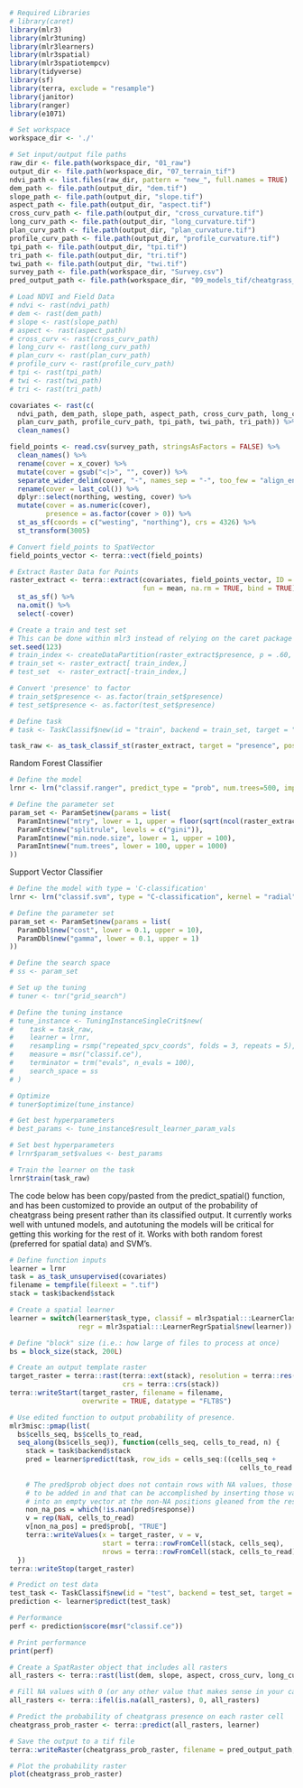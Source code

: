 
```r
# Required Libraries
# library(caret)
library(mlr3)
library(mlr3tuning)
library(mlr3learners)
library(mlr3spatial)
library(mlr3spatiotempcv)
library(tidyverse)
library(sf)
library(terra, exclude = "resample")
library(janitor)
library(ranger)
library(e1071)
```

```r
# Set workspace
workspace_dir <- './'

# Set input/output file paths
raw_dir <- file.path(workspace_dir, "01_raw")
output_dir <- file.path(workspace_dir, "07_terrain_tif")
ndvi_path <- list.files(raw_dir, pattern = "new_", full.names = TRUE)
dem_path <- file.path(output_dir, "dem.tif")
slope_path <- file.path(output_dir, "slope.tif")
aspect_path <- file.path(output_dir, "aspect.tif")
cross_curv_path <- file.path(output_dir, "cross_curvature.tif")
long_curv_path <- file.path(output_dir, "long_curvature.tif")
plan_curv_path <- file.path(output_dir, "plan_curvature.tif")
profile_curv_path <- file.path(output_dir, "profile_curvature.tif")
tpi_path <- file.path(output_dir, "tpi.tif")
tri_path <- file.path(output_dir, "tri.tif")
twi_path <- file.path(output_dir, "twi.tif")
survey_path <- file.path(workspace_dir, "Survey.csv")
pred_output_path <- file.path(workspace_dir, "09_models_tif/cheatgrass_model_presence_probs.tif")
```

```r
# Load NDVI and Field Data
# ndvi <- rast(ndvi_path)
# dem <- rast(dem_path)
# slope <- rast(slope_path)
# aspect <- rast(aspect_path)
# cross_curv <- rast(cross_curv_path)
# long_curv <- rast(long_curv_path)
# plan_curv <- rast(plan_curv_path)
# profile_curv <- rast(profile_curv_path)
# tpi <- rast(tpi_path)
# twi <- rast(twi_path)
# tri <- rast(tri_path)

covariates <- rast(c(
  ndvi_path, dem_path, slope_path, aspect_path, cross_curv_path, long_curv_path,
  plan_curv_path, profile_curv_path, tpi_path, twi_path, tri_path)) %>% 
  clean_names()

field_points <- read.csv(survey_path, stringsAsFactors = FALSE) %>%
  clean_names() %>%
  rename(cover = x_cover) %>%
  mutate(cover = gsub("<|>", "", cover)) %>% 
  separate_wider_delim(cover, "-", names_sep = "-", too_few = "align_end") %>% 
  rename(cover = last_col()) %>% 
  dplyr::select(northing, westing, cover) %>% 
  mutate(cover = as.numeric(cover),
         presence = as.factor(cover > 0)) %>% 
  st_as_sf(coords = c("westing", "northing"), crs = 4326) %>% 
  st_transform(3005)

```

```r
# Convert field_points to SpatVector
field_points_vector <- terra::vect(field_points)

# Extract Raster Data for Points
raster_extract <- terra::extract(covariates, field_points_vector, ID = FALSE,
                                 fun = mean, na.rm = TRUE, bind = TRUE) %>%
  st_as_sf() %>%
  na.omit() %>%
  select(-cover)

```

```r
# Create a train and test set
# This can be done within mlr3 instead of relying on the caret package
set.seed(123)
# train_index <- createDataPartition(raster_extract$presence, p = .60, list = FALSE)
# train_set <- raster_extract[ train_index,]
# test_set  <- raster_extract[-train_index,]

# Convert 'presence' to factor
# train_set$presence <- as.factor(train_set$presence)
# test_set$presence <- as.factor(test_set$presence)

# Define task
# task <- TaskClassif$new(id = "train", backend = train_set, target = "presence")

task_raw <- as_task_classif_st(raster_extract, target = "presence", positive = "TRUE")

```

Random Forest Classifier

```r
# Define the model
lrnr <- lrn("classif.ranger", predict_type = "prob", num.trees=500, importance = 'impurity')

# Define the parameter set
param_set <- ParamSet$new(params = list(
  ParamInt$new("mtry", lower = 1, upper = floor(sqrt(ncol(raster_extract)))),
  ParamFct$new("splitrule", levels = c("gini")),
  ParamInt$new("min.node.size", lower = 1, upper = 100),
  ParamInt$new("num.trees", lower = 100, upper = 1000)
))
```

Support Vector Classifier

```r
# Define the model with type = 'C-classification'
lrnr <- lrn("classif.svm", type = "C-classification", kernel = "radial", predict_type = "prob")

# Define the parameter set
param_set <- ParamSet$new(params = list(
  ParamDbl$new("cost", lower = 0.1, upper = 10),
  ParamDbl$new("gamma", lower = 0.1, upper = 1)
))
```

```r
# Define the search space
# ss <- param_set

# Set up the tuning
# tuner <- tnr("grid_search")

# Define the tuning instance
# tune_instance <- TuningInstanceSingleCrit$new(
#    task = task_raw,
#    learner = lrnr,
#    resampling = rsmp("repeated_spcv_coords", folds = 3, repeats = 5),
#    measure = msr("classif.ce"),
#    terminator = trm("evals", n_evals = 100),
#    search_space = ss
# )

# Optimize
# tuner$optimize(tune_instance)
```

```r
# Get best hyperparameters
# best_params <- tune_instance$result_learner_param_vals

# Set best hyperparameters
# lrnr$param_set$values <- best_params

# Train the learner on the task
lrnr$train(task_raw)

```

The code below has been copy/pasted from the predict_spatial() function, and has been customized to provide an output of the probability of cheatgrass being present rather than its classified output. It currently works well with untuned models, and autotuning the models will be critical for getting this working for the rest of it. Works with both random forest (preferred for spatial data) and SVM's.

```r

# Define function inputs
learner = lrnr
task = as_task_unsupervised(covariates)
filename = tempfile(fileext = ".tif")
stack = task$backend$stack

# Create a spatial learner
learner = switch(learner$task_type, classif = mlr3spatial:::LearnerClassifSpatial$new(learner), 
                 regr = mlr3spatial:::LearnerRegrSpatial$new(learner))

# Define "block" size (i.e.: how large of files to process at once)
bs = block_size(stack, 200L)

# Create an output template raster
target_raster = terra::rast(terra::ext(stack), resolution = terra::res(stack), 
                            crs = terra::crs(stack))
terra::writeStart(target_raster, filename = filename, 
                  overwrite = TRUE, datatype = "FLT8S")

# Use edited function to output probability of presence.
mlr3misc::pmap(list(
  bs$cells_seq, bs$cells_to_read, 
  seq_along(bs$cells_seq)), function(cells_seq, cells_to_read, n) {
    stack = task$backend$stack
    pred = learner$predict(task, row_ids = cells_seq:((cells_seq + 
                                                         cells_to_read - 1)))
    
    # The pred$prob object does not contain rows with NA values, those need
    # to be added in and that can be accomplished by inserting those values
    # into an empty vector at the non-NA positions gleaned from the responses.
    non_na_pos = which(!is.nan(pred$response))
    v = rep(NaN, cells_to_read)
    v[non_na_pos] = pred$prob[, "TRUE"]
    terra::writeValues(x = target_raster, v = v, 
                       start = terra::rowFromCell(stack, cells_seq), 
                       nrows = terra::rowFromCell(stack, cells_to_read))
  })
terra::writeStop(target_raster)

```

```r
# Predict on test data
test_task <- TaskClassif$new(id = "test", backend = test_set, target = "presence")
prediction <- learner$predict(test_task)
```

```r
# Performance
perf <- prediction$score(msr("classif.ce"))

# Print performance
print(perf)
```

```r
# Create a SpatRaster object that includes all rasters
all_rasters <- terra::rast(list(dem, slope, aspect, cross_curv, long_curv, tpi, twi, tri, plan_curv, profile_curv))

# Fill NA values with 0 (or any other value that makes sense in your case)
all_rasters <- terra::ifel(is.na(all_rasters), 0, all_rasters)

# Predict the probability of cheatgrass presence on each raster cell
cheatgrass_prob_raster <- terra::predict(all_rasters, learner)
```

```r
# Save the output to a tif file
terra::writeRaster(cheatgrass_prob_raster, filename = pred_output_path, overwrite=TRUE)
```

```r
# Plot the probability raster
plot(cheatgrass_prob_raster)
```
